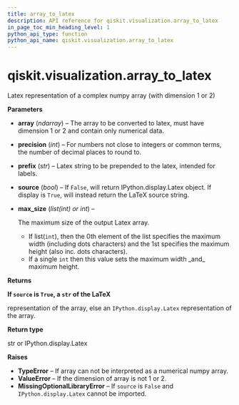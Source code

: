 ```yaml
---
title: array_to_latex
description: API reference for qiskit.visualization.array_to_latex
in_page_toc_min_heading_level: 1
python_api_type: function
python_api_name: qiskit.visualization.array_to_latex
---
```


# qiskit.visualization.array\_to\_latex

<Function id="qiskit.visualization.array_to_latex" name="array_to_latex" isDedicatedPage={true} github="https://github.com/qiskit/qiskit/tree/stable/0.21/qiskit/visualization/array.py" signature="array_to_latex(array, precision=5, prefix='', source=False, max_size=8)">
  Latex representation of a complex numpy array (with dimension 1 or 2)

  **Parameters**

  *   **array** (*ndarray*) – The array to be converted to latex, must have dimension 1 or 2 and contain only numerical data.

  *   **precision** (*int*) – For numbers not close to integers or common terms, the number of decimal places to round to.

  *   **prefix** (*str*) – Latex string to be prepended to the latex, intended for labels.

  *   **source** (*bool*) – If `False`, will return IPython.display.Latex object. If display is `True`, will instead return the LaTeX source string.

  *   **max\_size** (*list(int) or int*) –

      The maximum size of the output Latex array.

      *   If list(`int`), then the 0th element of the list specifies the maximum width (including dots characters) and the 1st specifies the maximum height (also inc. dots characters).
      *   If a single `int` then this value sets the maximum width \_and\_ maximum height.

  **Returns**

  **If `source` is `True`, a `str` of the LaTeX**

  representation of the array, else an `IPython.display.Latex` representation of the array.

  **Return type**

  str or IPython.display.Latex

  **Raises**

  *   **TypeError** – If array can not be interpreted as a numerical numpy array.
  *   **ValueError** – If the dimension of array is not 1 or 2.
  *   **MissingOptionalLibraryError** – If `source` is `False` and `IPython.display.Latex` cannot be imported.
</Function>

